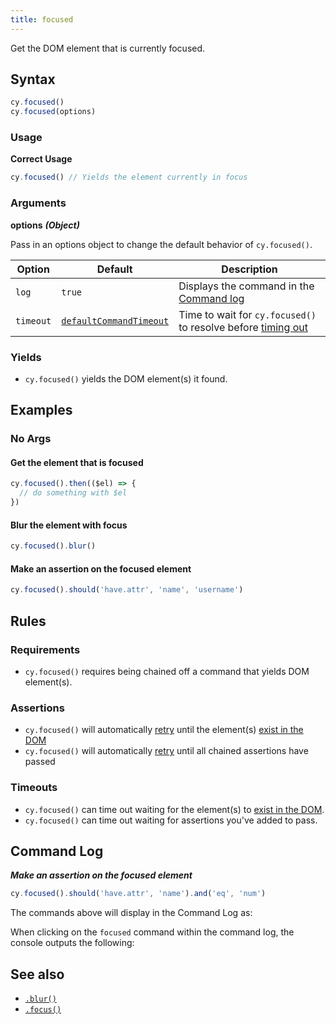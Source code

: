 ```yaml
---
title: focused
---
```


Get the DOM element that is currently focused.

## Syntax

```javascript
cy.focused()
cy.focused(options)
```

### Usage

**<Icon name="check-circle" color="green" /> Correct Usage**

```javascript
cy.focused() // Yields the element currently in focus
```

### Arguments

**<Icon name="angle-right" /> options** **_(Object)_**

Pass in an options object to change the default behavior of `cy.focused()`.

| Option    | Default                                                              | Description                                                                              |
| --------- | -------------------------------------------------------------------- | ---------------------------------------------------------------------------------------- |
| `log`     | `true`                                                               | Displays the command in the [Command log](/guides/core-concepts/cypress-app#Command-Log) |
| `timeout` | [`defaultCommandTimeout`](/guides/references/configuration#Timeouts) | Time to wait for `cy.focused()` to resolve before [timing out](#Timeouts)                |

### Yields [<Icon name="question-circle"/>](/guides/core-concepts/introduction-to-cypress#Subject-Management)

- `cy.focused()` yields the DOM element(s) it found.

## Examples

### No Args

#### Get the element that is focused

```javascript
cy.focused().then(($el) => {
  // do something with $el
})
```

#### Blur the element with focus

```javascript
cy.focused().blur()
```

#### Make an assertion on the focused element

```javascript
cy.focused().should('have.attr', 'name', 'username')
```

## Rules

### Requirements [<Icon name="question-circle"/>](/guides/core-concepts/introduction-to-cypress#Chains-of-Commands)

- `cy.focused()` requires being chained off a command that yields DOM
element(s).

### Assertions [<Icon name="question-circle"/>](/guides/core-concepts/introduction-to-cypress#Assertions)

- `cy.focused()` will automatically
[retry](/guides/core-concepts/retry-ability) until the element(s)
[exist in the DOM](/guides/core-concepts/introduction-to-cypress#Default-Assertions)</li><li>`cy.focused()`
will automatically [retry](/guides/core-concepts/retry-ability) until all
chained assertions have passed

### Timeouts [<Icon name="question-circle"/>](/guides/core-concepts/introduction-to-cypress#Timeouts)

- `cy.focused()` can time out waiting for the element(s) to
[exist in the DOM](/guides/core-concepts/introduction-to-cypress#Default-Assertions).</li><li>`cy.focused()`
can time out waiting for assertions you've added to pass.

## Command Log

**_Make an assertion on the focused element_**

```javascript
cy.focused().should('have.attr', 'name').and('eq', 'num')
```

The commands above will display in the Command Log as:

<DocsImage src="/img/api/focused/make-assertion-about-focused-element.png" alt="Command Log focused" ></DocsImage>

When clicking on the `focused` command within the command log, the console
outputs the following:

<DocsImage src="/img/api/focused/currently-focused-element-in-an-input.png" alt="console focused" ></DocsImage>

## See also

- [`.blur()`](/api/commands/blur)
- [`.focus()`](/api/commands/focus)
